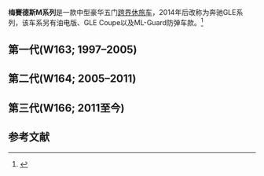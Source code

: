 {{expand|time=2016-07-25T14:02:30+00:00}}
{{Infobox automobile
| name = Mercedes-Benz M-Class
| image = 2016 Mercedes-Benz GLE 350 d (W 166) wagon (2016-03-05) 01.jpg
| manufacturer = [[梅赛德斯|梅赛德斯]]
| production = 1997至今
| body_style = 5门[[跨界休旅车|跨界休旅车]]
| layout = 全驱
| assembly = {{USA}}[[塔斯卡盧薩_(阿拉巴馬州)|塔斯卡盧薩]]<br>{{IND}}[[浦那|浦那]]<br>{{IDN}}[[茂物|茂物]]
}}
'''梅賽德斯M系列'''是一款中型豪华五门[[跨界休旅车|跨界休旅车]]，2014年后改称为奔驰GLE系列，该车系另有油电版、GLE Coupe以及ML-Guard防弹车款。<ref>{{Cite web |url=http://news.xinhuanet.com/auto/2015-04/04/c_127657544.htm |title=2015纽约车展：奔驰全新SUV GLE正式发布 |access-date=2016-07-25 |archive-date=2015-04-08 |archive-url=https://web.archive.org/web/20150408105941/http://news.xinhuanet.com/auto/2015-04/04/c_127657544.htm |dead-url=no }}</ref>

==第一代(W163; 1997–2005) ==
==第二代(W164; 2005–2011) ==
==第三代(W166; 2011至今) ==
== 参考文献 ==
{{Reflist|2}}
